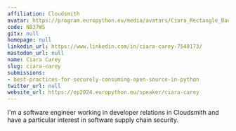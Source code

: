 ```yaml
---
affiliation: Cloudsmith
avatar: https://program.europython.eu/media/avatars/Ciara_Rectangle_Background_1_OW89AQG.jpg
code: NB37WS
gitx: null
homepage: null
linkedin_url: https://www.linkedin.com/in/ciara-carey-7540173/
mastodon_url: null
name: Ciara Carey
slug: ciara-carey
submissions:
- best-practices-for-securely-consuming-open-source-in-python
twitter_url: null
website_url: https://ep2024.europython.eu/speaker/ciara-carey
---
```


I'm a software engineer working in developer relations in Cloudsmith and have a particular interest in software supply chain security.
